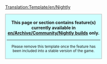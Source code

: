 <noinclude>[[Translation:Template/en/Nightly]]</noinclude><div style="background: #ccffff; border: 1px solid #aaaaaa; padding: 3pt; margin: 0pt; width: 60%">
<center>'''This page or section contains feature(s) currently available in [[en/Archive/Community/Nightly build]]s only.'''<br />
{{{1|}}}
----
<small>Please remove this template once the feature has been included into a stable version of the game.</small></center></div><noinclude>


{{en/S|en/Nightly}}</noinclude>